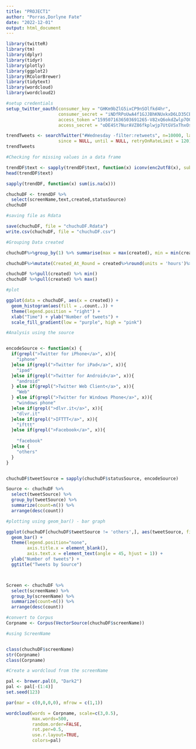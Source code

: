 ```yaml
---
title: "PROJECT1"
author: "Porras,Dorlyne Fate"
date: "2022-12-01"
output: html_document
---
```


```r
library(twitteR)
library(tm)
library(dplyr)
library(tidyr)
library(plotly)
library(ggplot2)
library(RColorBrewer)
library(tidytext)
library(wordcloud)
library(wordcloud2)
```

```r
#setup credentials
setup_twitter_oauth(consumer_key = "GHKm9bZlG5ixCP9nSOlfkd4hr",
                    consumer_secret = "iNDfRPoUwA4f1GJJBhKNUxkxD6LD35CBIaMlrWZLq1SyXdl1pN",
                    access_token ="1595071636503691265-V82xQ6okdZwlp7O0LPLVTcSflzlech",
                    access_secret = "oDE4St7NurAVZ86fkplwjp7UtGVSxThxOs0LME49hW7KS")
```


```r
trendTweets <- searchTwitter("#Wednesday -filter:retweets", n=10000, lang = "en",
                    since = NULL, until = NULL, retryOnRateLimit = 120)
trendTweets
```

```r
#Checking for missing values in a data frame

trendDF$text <- sapply(trendDF$text, function(x) iconv(enc2utf8(x), sub = "byte"))
head(trendDF$text)

sapply(trendDF, function(x) sum(is.na(x)))

chuchuDF <- trendDF %>%
  select(screenName,text,created,statusSource)
chuchuDF
```

```r
#saving file as Rdata

save(chuchuDF, file = "chuchuDF.Rdata")
write.csv(chuchuDF, file = "chuchuDF.csv")
```

```r
#Grouping Data created

chuchuDF%>%group_by(1) %>% summarise(max = max(created), min = min(created))

chuchuDF%>%mutate(Created_At_Round = created%>%round(units = 'hours')%>%as.POSIXct())

chuchuDF %>%pull(created) %>% min()
chuchuDF %>%pull(created) %>% max()

```

```r
#plot

ggplot(data = chuchuDF, aes(x = created)) +
  geom_histogram(aes(fill = ..count..)) +
  theme(legend.position = "right") +
  xlab("Time") + ylab("Number of tweets") + 
  scale_fill_gradient(low = "purple", high = "pink")

```

```r
#Analysis using the source


encodeSource <- function(x) {
  if(grepl(">Twitter for iPhone</a>", x)){
    "iphone"
  }else if(grepl(">Twitter for iPad</a>", x)){
    "ipad"
  }else if(grepl(">Twitter for Android</a>", x)){
    "android"
  } else if(grepl(">Twitter Web Client</a>", x)){
    "Web"
  } else if(grepl(">Twitter for Windows Phone</a>", x)){
    "windows phone"
  }else if(grepl(">dlvr.it</a>", x)){
    "dlvr.it"
  }else if(grepl(">IFTTT</a>", x)){
    "ifttt"
  }else if(grepl(">Facebook</a>", x)){ 
    
    "facebook"
  }else {
    "others"
  }
}


chuchuDF$tweetSource = sapply(chuchuDF$statusSource, encodeSource)

Source <- chuchuDF %>% 
  select(tweetSource) %>%
  group_by(tweetSource) %>%
  summarize(count=n()) %>%
  arrange(desc(count)) 

```


```r
#plotting using geom_bar() - bar graph

ggplot(chuchuDF[chuchuDF$tweetSource != 'others',], aes(tweetSource, fill = tweetSource)) +
  geom_bar() +
  theme(legend.position="none",
        axis.title.x = element_blank(),
        axis.text.x = element_text(angle = 45, hjust = 1)) +
  ylab("Number of tweets") +
  ggtitle("Tweets by Source")



Screen <- chuchuDF %>%
  select(screenName) %>%
  group_by(screenName) %>%
  summarize(count=n()) %>%
  arrange(desc(count)) 
```


```r
#convert to Corpus
Corpname <- Corpus(VectorSource(chuchuDF$screenName)) 
```

```r
#using ScreenName


class(chuchuDF$screenName)
str(Corpname)
class(Corpname)

```

```r
#Create a wordcloud from the screenName

pal <- brewer.pal(8, "Dark2")
pal <- pal[-(1:4)]
set.seed(123)

par(mar = c(0,0,0,0), mfrow = c(1,1))

wordcloud(words = Corpname, scale=c(3,0.5),
          max.words=500,
          random.order=FALSE,
          rot.per=0.5,
          use.r.layout=TRUE,
          colors=pal)

```









